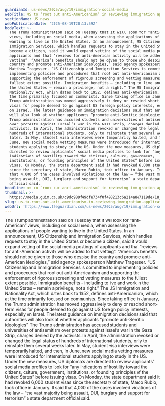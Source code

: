 ```yaml
---
guardianId: us-news/2025/aug/19/immigration-social-media
webTitle: US to ‘root out anti-Americanism’ in reviewing immigration applications
sectionName: US news
webPublicationDate: '2025-08-19T20:13:59Z'
bodyText: >-
  The Trump administration said on Tuesday that it will look for “anti-American”
  views, including on social media, when assessing the applications of people
  wanting to live in the United States. In an announcement, US Citizenship and
  Immigration Services, which handles requests to stay in the United States or
  become a citizen, said it would expand vetting of the social media postings of
  applicants and that “reviews for anti-American activity will be added to that
  vetting”. “America’s benefits should not be given to those who despise the
  country and promote anti-American ideologies,” said agency spokesperson
  Matthew Tragesser. “US Citizenship and Immigration Services is committed to
  implementing policies and procedures that root out anti-Americanism and
  supporting the enforcement of rigorous screening and vetting measures to the
  fullest extent possible. Immigration benefits – including to live and work in
  the United States – remain a privilege, not a right.” The US Immigration and
  Nationality Act, which dates back to 1952, defines anti-Americanism, which at
  the time primarily focused on communists. Since taking office in January, the
  Trump administration has moved aggressively to deny or rescind short-term
  visas for people deemed to go against US foreign policy interests, especially
  on Israel. The latest guidance on immigration decisions said that authorities
  will also look at whether applicants “promote anti-Semitic ideologies”. The
  Trump administration has accused students and universities of antisemitism
  over protests against Israel’s war in the Gaza Strip, charges denied by the
  activists. In April, the administration revoked or changed the legal status of
  hundreds of international students, only to reinstate them several weeks
  later. In May, student visa interviews were temporarily halted, and then, in
  June, new social media vetting measures were introduced for international
  students applying to study in the US. Under the new measures, US diplomats are
  directed to review applicants’ social media profiles to look for “any
  indications of hostility toward the citizens, culture, government,
  institutions, or founding principles of the United States” before issuing
  visas. On Monday, the state department said it had revoked 6,000 student visas
  since the secretary of state, Marco Rubio, took office in January. It said
  that 4,000 of the cases involved violations of the law – “the vast majority
  being assault, DUI, burglary and support for terrorism” a state department
  official said.
headline: US to ‘root out anti-Americanism’ in reviewing immigration applications
thumbnail: >-
  https://media.guim.co.uk/c9dc989f49dfe734f0f428213c6a214a8e7119de/18_0_6880_5504/500.jpg
slug: us-to-root-out-anti-americanism-in-reviewing-immigration-applications
webUrl: 'https://www.theguardian.com/us-news/2025/aug/19/immigration-social-media'
---
```

The Trump administration said on Tuesday that it will look for “anti-American” views, including on social media, when assessing the applications of people wanting to live in the United States. In an announcement, US Citizenship and Immigration Services, which handles requests to stay in the United States or become a citizen, said it would expand vetting of the social media postings of applicants and that “reviews for anti-American activity will be added to that vetting”. “America’s benefits should not be given to those who despise the country and promote anti-American ideologies,” said agency spokesperson Matthew Tragesser. “US Citizenship and Immigration Services is committed to implementing policies and procedures that root out anti-Americanism and supporting the enforcement of rigorous screening and vetting measures to the fullest extent possible. Immigration benefits – including to live and work in the United States – remain a privilege, not a right.” The US Immigration and Nationality Act, which dates back to 1952, defines anti-Americanism, which at the time primarily focused on communists. Since taking office in January, the Trump administration has moved aggressively to deny or rescind short-term visas for people deemed to go against US foreign policy interests, especially on Israel. The latest guidance on immigration decisions said that authorities will also look at whether applicants “promote anti-Semitic ideologies”. The Trump administration has accused students and universities of antisemitism over protests against Israel’s war in the Gaza Strip, charges denied by the activists. In April, the administration revoked or changed the legal status of hundreds of international students, only to reinstate them several weeks later. In May, student visa interviews were temporarily halted, and then, in June, new social media vetting measures were introduced for international students applying to study in the US. Under the new measures, US diplomats are directed to review applicants’ social media profiles to look for “any indications of hostility toward the citizens, culture, government, institutions, or founding principles of the United States” before issuing visas. On Monday, the state department said it had revoked 6,000 student visas since the secretary of state, Marco Rubio, took office in January. It said that 4,000 of the cases involved violations of the law – “the vast majority being assault, DUI, burglary and support for terrorism” a state department official said.
